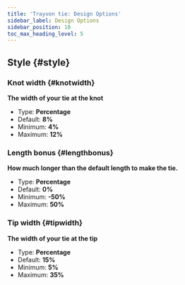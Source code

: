 ```yaml
---
title: 'Trayvon tie: Design Options'
sidebar_label: Design Options
sidebar_position: 10
toc_max_heading_level: 5
---
```



## Style {#style}

### Knot width {#knotwidth}

**The width of your tie at the knot**

- Type: **Percentage**
- Default: **8%**
- Minimum: **4%**
- Maximum: **12%**

<Knotwidth />

### Length bonus {#lengthbonus}

**How much longer than the default length to make the tie.**

- Type: **Percentage**
- Default: **0%**
- Minimum: **-50%**
- Maximum: **50%**

<Lengthbonus />

### Tip width {#tipwidth}

**The width of your tie at the tip**

- Type: **Percentage**
- Default: **15%**
- Minimum: **5%**
- Maximum: **35%**

<Tipwidth />
